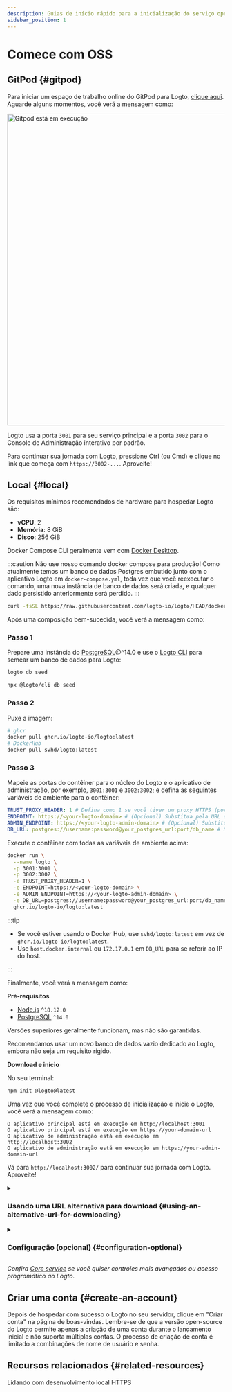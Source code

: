```yaml
---
description: Guias de início rápido para a inicialização do serviço open-source (OSS) do Logto.
sidebar_position: 1
---
```




# Comece com OSS

## GitPod \{#gitpod}

Para iniciar um espaço de trabalho online do GitPod para Logto, <a href="https://gitpod.io/#https://github.com/logto-io/demo" target="_blank" rel="noopener">clique aqui</a>. Aguarde alguns momentos, você verá a mensagem como:

<p>
  <img
    src={gitpodRunning}
    alt="Gitpod está em execução"
    width="720px"
    style={{ borderRadius: '4px' }}
  />
</p>

Logto usa a porta `3001` para seu serviço principal e a porta `3002` para o Console de Administração interativo por padrão.

Para continuar sua jornada com Logto, pressione Ctrl (ou Cmd) e clique no link que começa com `https://3002-...`. Aproveite!

## Local \{#local}

Os requisitos mínimos recomendados de hardware para hospedar Logto são:

- **vCPU**: 2
- **Memória**: 8 GiB
- **Disco**: 256 GiB

<Tabs>

<TabItem value="docker-compose" label="Docker Compose">

Docker Compose CLI geralmente vem com [Docker Desktop](https://www.docker.com/products/docker-desktop).

:::caution
Não use nosso comando docker compose para produção! Como atualmente temos um banco de dados Postgres embutido junto com o aplicativo Logto em `docker-compose.yml`,
toda vez que você reexecutar o comando, uma nova instância de banco de dados será criada, e qualquer dado persistido anteriormente será perdido.
:::

```bash
curl -fsSL https://raw.githubusercontent.com/logto-io/logto/HEAD/docker-compose.yml | docker compose -p logto -f - up
```

Após uma composição bem-sucedida, você verá a mensagem como:

</TabItem>

<TabItem value="docker" label="Docker">

<h3>Passo 1</h3>

Prepare uma instância do [PostgreSQL](https://www.postgresql.org/)@^14.0 e use o [Logto CLI](/logto-oss/using-cli) para semear um banco de dados para Logto:

<Tabs groupId="cmd">

  <TabItem value="cli" label="CLI">

```bash
logto db seed
```

  </TabItem>
  <TabItem value="npx" label="npx">

```bash
npx @logto/cli db seed
```

  </TabItem>

</Tabs>

<h3>Passo 2</h3>

Puxe a imagem:

```bash
# ghcr
docker pull ghcr.io/logto-io/logto:latest
# DockerHub
docker pull svhd/logto:latest
```

<h3>Passo 3</h3>

Mapeie as portas do contêiner para o núcleo do Logto e o aplicativo de administração, por exemplo, `3001:3001` e `3002:3002`; e defina as seguintes variáveis de ambiente para o contêiner:

```yml
TRUST_PROXY_HEADER: 1 # Defina como 1 se você tiver um proxy HTTPS (por exemplo, Nginx) na frente do Logto
ENDPOINT: https://<your-logto-domain> # (Opcional) Substitua pela URL do seu endpoint Logto se estiver usando um domínio personalizado
ADMIN_ENDPOINT: https://<your-logto-admin-domain> # (Opcional) Substitua pela URL do seu admin Logto se estiver usando um domínio personalizado
DB_URL: postgres://username:password@your_postgres_url:port/db_name # Substitua pelo seu DSN do Postgres
```

Execute o contêiner com todas as variáveis de ambiente acima:

```bash
docker run \
  --name logto \
  -p 3001:3001 \
  -p 3002:3002 \
  -e TRUST_PROXY_HEADER=1 \
  -e ENDPOINT=https://<your-logto-domain> \
  -e ADMIN_ENDPOINT=https://<your-logto-admin-domain> \
  -e DB_URL=postgres://username:password@your_postgres_url:port/db_name \
  ghcr.io/logto-io/logto:latest
```

:::tip

- Se você estiver usando o Docker Hub, use `svhd/logto:latest` em vez de `ghcr.io/logto-io/logto:latest`.
- Use `host.docker.internal` ou `172.17.0.1` em `DB_URL` para se referir ao IP do host.

:::

Finalmente, você verá a mensagem como:

</TabItem>

<TabItem value="npm" label="npm-init">

**Pré-requisitos**

- [Node.js](https://nodejs.org/) `^18.12.0`
- [PostgreSQL](https://postgresql.org/) `^14.0`

Versões superiores geralmente funcionam, mas não são garantidas.

Recomendamos usar um novo banco de dados vazio dedicado ao Logto, embora não seja um requisito rígido.

**Download e início**

No seu terminal:

```bash
npm init @logto@latest
```

Uma vez que você complete o processo de inicialização e inicie o Logto, você verá a mensagem como:

</TabItem>

</Tabs>

```text
O aplicativo principal está em execução em http://localhost:3001
O aplicativo principal está em execução em https://your-domain-url
O aplicativo de administração está em execução em http://localhost:3002
O aplicativo de administração está em execução em https://your-admin-domain-url
```

Vá para `http://localhost:3002/` para continuar sua jornada com Logto. Aproveite!

<details>

<summary>

### Usando uma URL alternativa para download \{#using-an-alternative-url-for-downloading}

</summary>

Se você quiser especificar uma URL para o arquivo zip do Logto, use a opção `--download-url`. Por exemplo:

```
npm init @logto@latest -- --download-url=https://github.com/logto-io/logto/releases/download/v1.2.2/logto.tar.gz
```

Note que o extra `--` é necessário para o NPM passar os argumentos.

</details>

<details>

<summary>

### Configuração (opcional) \{#configuration-optional}

</summary>

Logto usa variáveis de ambiente para configuração, junto com suporte a arquivos `.env`. Veja [Configuração](/concepts/core-service/configuration) para uso detalhado e lista completa de variáveis.

</details>

_Confira [Core service](/concepts/core-service) se você quiser controles mais avançados ou acesso programático ao Logto._

## Criar uma conta \{#create-an-account}

Depois de hospedar com sucesso o Logto no seu servidor, clique em "Criar conta" na página de boas-vindas. Lembre-se de que a versão open-source do Logto permite apenas a criação de uma conta durante o lançamento inicial e não suporta múltiplas contas. O processo de criação de conta é limitado a combinações de nome de usuário e senha.

## Recursos relacionados \{#related-resources}

<Url href="https://blog.logto.io/local-https">Lidando com desenvolvimento local HTTPS</Url>
